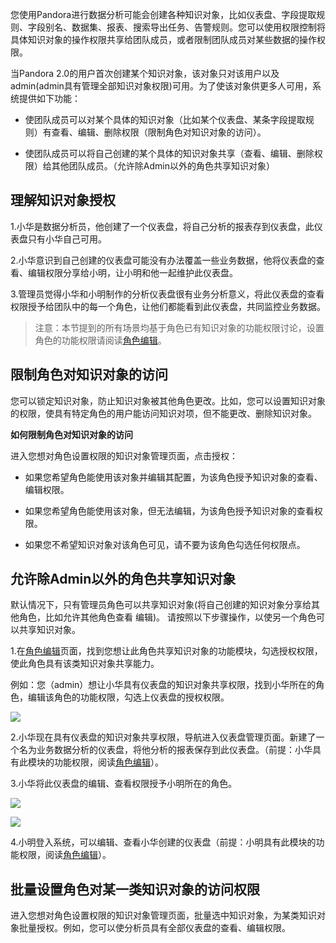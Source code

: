 您使用Pandora进行数据分析可能会创建各种知识对象，比如仪表盘、字段提取规则、字段别名、数据集、报表、搜索导出任务、告警规则。您可以使用权限控制将具体知识对象的操作权限共享给团队成员，或者限制团队成员对某些数据的操作权限。

当Pandora 2.0的用户首次创建某个知识对象，该对象只对该用户以及admin(admin具有管理全部知识对象权限)可用。为了使该对象供更多人可用，系统提供如下功能：

* 使团队成员可以对某个具体的知识对象（比如某个仪表盘、某条字段提取规则）有查看、编辑、删除权限（限制角色对知识对象的访问）。

* 使团队成员可以将自己创建的某个具体的知识对象共享（查看、编辑、删除权限）给其他团队成员。（允许除Admin以外的角色共享知识对象）


## 理解知识对象授权

1.小华是数据分析员，他创建了一个仪表盘，将自己分析的报表存到仪表盘，此仪表盘只有小华自己可用。

2.小华意识到自己创建的仪表盘可能没有办法覆盖一些业务数据，他将仪表盘的查看、编辑权限分享给小明，让小明和他一起维护此仪表盘。

3.管理员觉得小华和小明制作的分析仪表盘很有业务分析意义，将此仪表盘的查看权限授予给团队中的每一个角色，让他们都能看到此仪表盘，共同监控业务数据。

>注意：本节提到的所有场景均基于角色已有知识对象的功能权限讨论，设置角色的功能权限请阅读[角色编辑](/express/manual/6662/roles)。

## 限制角色对知识对象的访问

您可以锁定知识对象，防止知识对象被其他角色更改。比如，您可以设置知识对象的权限，使具有特定角色的用户能访问知识对项，但不能更改、删除知识对象。

**如何限制角色对知识对象的访问**

进入您想对角色设置权限的知识对象管理页面，点击授权：

* 如果您希望角色能使用该对象并编辑其配置，为该角色授予知识对象的查看、编辑权限。

* 如果您希望角色能使用该对象，但无法编辑，为该角色授予知识对象的查看权限。

* 如果您不希望知识对象对该角色可见，请不要为该角色勾选任何权限点。

## 允许除Admin以外的角色共享知识对象

默认情况下，只有管理员角色可以共享知识对象(将自己创建的知识对象分享给其他角色，比如允许其他角色查看
编辑)。 请按照以下步骤操作，以使另一个角色可以共享知识对象。

1.在[角色编辑](/express/manual/6662/roles)页面，找到您想让此角色共享知识对象的功能模块，勾选授权权限，使此角色具有该类知识对象共享能力。

例如：您（admin）想让小华具有仪表盘的知识对象共享权限，找到小华所在的角色，编辑该角色的功能权限，勾选上仪表盘的授权权限。

![](http://pw7x36qrk.bkt.clouddn.com/share_permission.png)

2.小华现在具有仪表盘的知识对象共享权限，导航进入仪表盘管理页面。新建了一个名为业务数据分析的仪表盘，将他分析的报表保存到此仪表盘。（前提：小华具有此模块的功能权限，阅读[角色编辑](/express/manual/6662/roles)）。

3.小华将此仪表盘的编辑、查看权限授予小明所在的角色。

![](http://pw7x36qrk.bkt.clouddn.com/dashboard_share.png)

![](http://pw7x36qrk.bkt.clouddn.com/dashboard_share2.png)

4.小明登入系统，可以编辑、查看小华创建的仪表盘（前提：小明具有此模块的功能权限，阅读[角色编辑](/express/manual/6662/roles)）。


## 批量设置角色对某一类知识对象的访问权限

进入您想对角色设置权限的知识对象管理页面，批量选中知识对象，为某类知识对象批量授权。例如，您可以使分析员具有全部仪表盘的查看、编辑权限。
